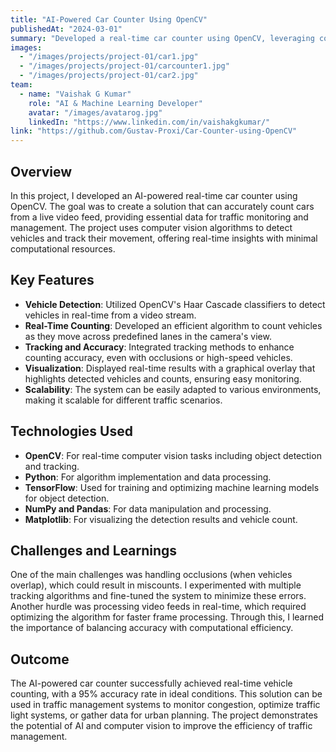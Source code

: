 ```yaml
---
title: "AI-Powered Car Counter Using OpenCV"
publishedAt: "2024-03-01"
summary: "Developed a real-time car counter using OpenCV, leveraging computer vision techniques to count vehicles in a live video feed, providing valuable insights for traffic management systems."
images:
  - "/images/projects/project-01/car1.jpg"
  - "/images/projects/project-01/carcounter1.jpg"
  - "/images/projects/project-01/car2.jpg"
team:
  - name: "Vaishak G Kumar"
    role: "AI & Machine Learning Developer"
    avatar: "/images/avatarog.jpg"
    linkedIn: "https://www.linkedin.com/in/vaishakgkumar/"
link: "https://github.com/Gustav-Proxi/Car-Counter-using-OpenCV"
---
```


## Overview

In this project, I developed an AI-powered real-time car counter using OpenCV. The goal was to create a solution that can accurately count cars from a live video feed, providing essential data for traffic monitoring and management. The project uses computer vision algorithms to detect vehicles and track their movement, offering real-time insights with minimal computational resources.

## Key Features

- **Vehicle Detection**: Utilized OpenCV's Haar Cascade classifiers to detect vehicles in real-time from a video stream.
- **Real-Time Counting**: Developed an efficient algorithm to count vehicles as they move across predefined lanes in the camera's view.
- **Tracking and Accuracy**: Integrated tracking methods to enhance counting accuracy, even with occlusions or high-speed vehicles.
- **Visualization**: Displayed real-time results with a graphical overlay that highlights detected vehicles and counts, ensuring easy monitoring.
- **Scalability**: The system can be easily adapted to various environments, making it scalable for different traffic scenarios.

## Technologies Used

- **OpenCV**: For real-time computer vision tasks including object detection and tracking.
- **Python**: For algorithm implementation and data processing.
- **TensorFlow**: Used for training and optimizing machine learning models for object detection.
- **NumPy and Pandas**: For data manipulation and processing.
- **Matplotlib**: For visualizing the detection results and vehicle count.

## Challenges and Learnings

One of the main challenges was handling occlusions (when vehicles overlap), which could result in miscounts. I experimented with multiple tracking algorithms and fine-tuned the system to minimize these errors. Another hurdle was processing video feeds in real-time, which required optimizing the algorithm for faster frame processing. Through this, I learned the importance of balancing accuracy with computational efficiency.

## Outcome

The AI-powered car counter successfully achieved real-time vehicle counting, with a 95% accuracy rate in ideal conditions. This solution can be used in traffic management systems to monitor congestion, optimize traffic light systems, or gather data for urban planning. The project demonstrates the potential of AI and computer vision to improve the efficiency of traffic management.
